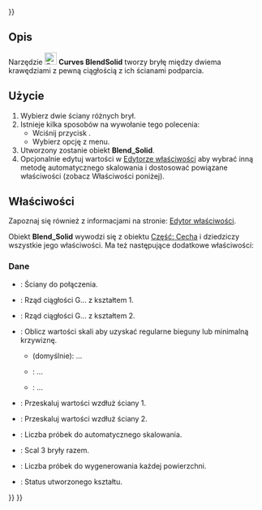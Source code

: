 <languages/>
{{UnfinishedDocu{{#translation:}}}}

{{Docnav
|[[Curves_BlendSurf2/pl|BlendSurface]]
|[[Curves_FlattenFace/pl|FlattenFace]]
|[[Curves_Workbench/pl|środowisko pracy Krzywe]]
|IconL=Curves_BlendSurf2.svg
|IconR=Curves_FlattenFace.svg
|IconC=Curves_workbench_icon.svg
}}

{{GuiCommand/pl
|Name=Curves BlendSolid
|Name/pl=Krzywe: BlendSolid
|MenuLocation=Surfaces → BlendSolid
|Workbenches=[[Curves_Workbench/pl|Krzywe]]
}}

<span id="Description"></span>
==Opis==

Narzędzie [[Image:Curves_BlendSolid.svg|24px]] '''Curves BlendSolid''' tworzy bryłę między dwiema krawędziami z pewną ciągłością z ich ścianami podparcia.

<span id="Usage"></span>
==Użycie==

# Wybierz dwie ściany różnych brył.
# Istnieje kilka sposobów na wywołanie tego polecenia:
#* Wciśnij przycisk {{Button|[[Image:Curves_BlendSolid.svg|16px]] [[Curves_BlendSolid/pl|BlendSolid]]}}.
#* Wybierz opcję {{MenuCommand|Surfaces → [[Image:Curves_BlendSolid.svg|16px]] BlendSolid}} z menu.
# Utworzony zostanie obiekt '''Blend_Solid'''.
# Opcjonalnie edytuj wartości w [[Property_editor/pl|Edytorze właściwości]] aby wybrać inną metodę automatycznego skalowania i dostosować powiązane właściwości (zobacz Właściwości poniżej).

<span id="Properties"></span>
==Właściwości==

Zapoznaj się również z informacjami na stronie: [[Property_editor/pl|Edytor właściwości]].

Obiekt '''Blend_Solid''' wywodzi się z obiektu [[Part_Feature/pl|Część: Cecha]] i dziedziczy wszystkie jego właściwości. Ma też następujące dodatkowe właściwości:

<span id="Data"></span>
===Dane===

{{TitleProperty|Podstawa}}

* {{PropertyData|Sources|LinkSubList}}: Ściany do połączenia.

{{TitleProperty|Ciągłość}}

* {{PropertyData|Continuity1|Integer}}: Rząd ciągłości G... z kształtem 1.
* {{PropertyData|Continuity2|Integer}}: Rząd ciągłości G... z kształtem 2.

{{TitleProperty|Skala}}

* {{PropertyData|Auto Scale|Enumeration}}: Oblicz wartości skali aby uzyskać regularne bieguny lub minimalną krzywiznę.
** {{Value|RegularPoles}} (domyślnie): ...
** {{Value|MinimizeCurvature}}: ...
** {{Value|Manual}}: ...
* {{PropertyData|Scale1|FloatList}}: Przeskaluj wartości wzdłuż ściany 1.
* {{PropertyData|Scale2|FloatList}}: Przeskaluj wartości wzdłuż ściany 2.
* {{PropertyData|Scale Samples|Integer}}: Liczba próbek do automatycznego skalowania.

{{TitleProperty|Ustawienia}}

* {{PropertyData|Fuse|Bool}}: Scal 3 bryły razem.
* {{PropertyData|Samples|Integer}}: Liczba próbek do wygenerowania każdej powierzchni.

{{TitleProperty|Status}}

* {{PropertyData|Shape Type|String}}: Status utworzonego kształtu.


{{Docnav
|[[Curves_BlendSurf2/pl|BlendSurface]]
|[[Curves_FlattenFace/pl|FlattenFace]]
|[[Curves_Workbench/pl|środowisko pracy Krzywe]]
|IconL=Curves_BlendSurf2.svg
|IconR=Curves_FlattenFace.svg
|IconC=Curves_workbench_icon.svg
}}

{{Curves Tools navi{{#translation:}}}}
{{Userdocnavi{{#translation:}}}}